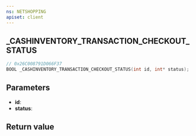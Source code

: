 ```yaml
---
ns: NETSHOPPING
apiset: client
---
```

## _CASHINVENTORY_TRANSACTION_CHECKOUT_STATUS

```c
// 0x26C008791D066F37
BOOL _CASHINVENTORY_TRANSACTION_CHECKOUT_STATUS(int id, int* status);
```


## Parameters
* **id**:
* **status**:

## Return value